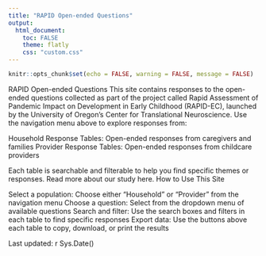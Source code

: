 ```yaml
---
title: "RAPID Open-ended Questions"
output: 
  html_document:
    toc: FALSE
    theme: flatly
    css: "custom.css"
---
```


```r
knitr::opts_chunk$set(echo = FALSE, warning = FALSE, message = FALSE)
```

RAPID Open-ended Questions
This site contains responses to the open-ended questions collected as part of the project called Rapid Assessment of Pandemic Impact on Development in Early Childhood (RAPID-EC), launched by the University of Oregon's Center for Translational Neuroscience.
Use the navigation menu above to explore responses from:

Household Response Tables: Open-ended responses from caregivers and families
Provider Response Tables: Open-ended responses from childcare providers

Each table is searchable and filterable to help you find specific themes or responses.
Read more about our study here.
How to Use This Site

Select a population: Choose either "Household" or "Provider" from the navigation menu
Choose a question: Select from the dropdown menu of available questions
Search and filter: Use the search boxes and filters in each table to find specific responses
Export data: Use the buttons above each table to copy, download, or print the results

Last updated: r Sys.Date()